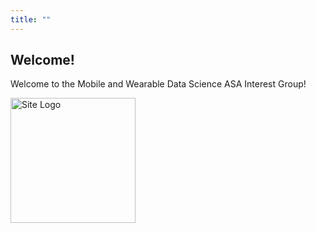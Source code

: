 ```yaml
---
title: ""
---
```


## Welcome! 
Welcome to the Mobile and Wearable Data Science ASA Interest Group! 

```{=html}
<div style="text-align: left;">
  <img src="images/logo.png" alt="Site Logo" width="200">
</div>
```
